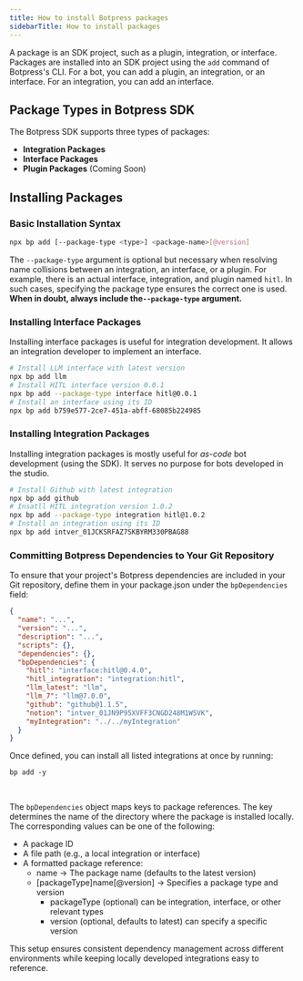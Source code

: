 ```yaml
---
title: How to install Botpress packages
sidebarTitle: How to install packages
---
```


A package is an SDK project, such as a plugin, integration, or interface. Packages are installed into an SDK project using the `add` command of Botpress's CLI. For a bot, you can add a plugin, an integration, or an interface. For an integration, you can add an interface.

## Package Types in Botpress SDK

The Botpress SDK supports three types of packages:

* **Integration Packages**
* **Interface Packages**
* **Plugin Packages** (Coming Soon)

## Installing Packages

### Basic Installation Syntax

```bash
npx bp add [--package-type <type>] <package-name>[@version]
```

The `--package-type` argument is optional but necessary when resolving name collisions between an integration, an interface, or a plugin. For example, there is an actual interface, integration, and plugin named `hitl`. In such cases, specifying the package type ensures the correct one is used. **When in doubt, always include the`--package-type` argument.**

### Installing Interface Packages

Installing interface packages is useful for integration development. It allows an integration developer to implement an interface.

```bash
# Install LLM interface with latest version
npx bp add llm
# Install HITL interface version 0.0.1
npx bp add --package-type interface hitl@0.0.1
# Install an interface using its ID
npx bp add b759e577-2ce7-451a-abff-68085b224985
```

### Installing Integration Packages

Installing integration packages is mostly useful for *as-code* bot development (using the SDK). It serves no purpose for bots developed in the studio.

```bash
# Install Github with latest integration
npx bp add github
# Insatll HITL integration version 1.0.2
npx bp add --package-type integration hitl@1.0.2
# Install an integration using its ID
npx bp add intver_01JCKSRFAZ7SKBYRM330PBAG88
```

### Committing Botpress Dependencies to Your Git Repository

To ensure that your project's Botpress dependencies are included in your Git repository, define them in your package.json under the `bpDependencies` field:

```json json
{
  "name": "...",
  "version": "...",
  "description": "...",
  "scripts": {},
  "dependencies": {},
  "bpDependencies": {
    "hitl": "interface:hitl@0.4.0",
    "hitl_integration": "integration:hitl",
    "llm_latest": "llm",
    "llm_7": "llm@7.0.0",
    "github": "github@1.1.5",
    "notion": "intver_01JN9P95XVFF3CNGD248M1WSVK",
    "myIntegration": "../../myIntegration"
  }
}
```

Once defined, you can install all listed integrations at once by running:

```shell sh
bp add -y
```

<br />

The `bpDependencies` object maps keys to package references. The key determines the name of the directory where the package is installed locally. The corresponding values can be one of the following:

* A package ID
* A file path (e.g., a local integration or interface)
* A formatted package reference:
  * name → The package name (defaults to the latest version)
  * \[packageType]name\[@version] → Specifies a package type and version
    * packageType (optional) can be integration, interface, or other relevant types
    * version (optional, defaults to latest) can specify a specific version

This setup ensures consistent dependency management across different environments while keeping locally developed integrations easy to reference.
